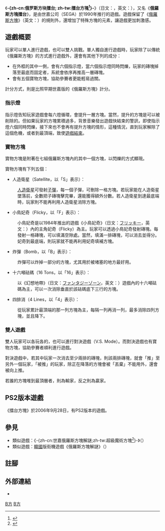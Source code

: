 {{Link style|time=2015-12-12T02:12:13+00:00}}
{{noteTA
| G1=Games
| T=zh-cn:俄罗斯方块擂台; zh-tw:擂台方塊;
| 1=zh-cn:俄罗斯方块擂台; zh-tw:擂台方塊;
| 2=俄羅斯方塊擂台 => zh-cn:俄罗斯方块擂台;
}}
{{Infobox VG
|title = 擂台方塊
| image = File:Bloxeed Opening Theme.PNG
|caption = 《擂台方塊》開場畫面
| japanese = ブロクシード
| english =  Bloxeed
|developer = {{vgrelease|JP|[[SEGA|世嘉]]}}
|publisher = {{vgrelease|JP|世嘉}}
|designer = 
|release = {{vgrelease|JP|1990年}}
|genre = [[益智遊戲|益智遊戲]]
|modes = [[單人遊戲|單人]]、[[多人遊戲|雙人遊戲]]
|platforms = [[街机|街机]]
|cabinet = 街機版：直立
|arcade system = 
|display = 垂直，[[位圖|位圖]]，標準分辨率（320×224）
}}

《'''-{zh-cn:俄罗斯方块擂台; zh-tw:擂台方塊<ref>{{cite web|url =https://gcis.nat.gov.tw/mainNew/subclassNAction.do?method=getFile&pk=205|title =中華民國經濟部商業司評鑑通過電子遊戲機名錄〉第23會次評鑑通過電子遊戲機名錄〉益智類〉069|access-date =2022-03-21|archive-date =2020-07-25|archive-url =https://web.archive.org/web/20200725031348/https://gcis.nat.gov.tw/mainNew/subclassNAction.do?method=getFile&pk=205}}</ref>}-'''》（日文：{{lang|ja|ブロクシード}}，英文：{{lang|en|''Bloxeed''}}），又名《'''俄羅斯方塊擂台'''》，是由世嘉公司（SEGA）於1990年推行的遊戲。遊戲保留了《[[俄羅斯方塊|俄羅斯方塊]]》（英文：{{lang|en|''[[:en:Tetris|Tetris]]''}}）的規則外，還增加了特殊方塊的元素，讓遊戲更加刺激感。

== 遊戲概要 ==

玩家可以單人進行遊戲，也可以雙人挑戰。單人獨自進行遊戲時，玩家除了以傳統《俄羅斯方塊》的方式進行遊戲外，還會有其他下列的成分：
*在外框的其中一側，會有六個指示燈，當六個指示燈同時閃爍，玩家的磚塊掉落至最底而固定者，系統會依序再推高一層磚塊。
*會有五個寶物方塊，協助參賽者更能輕易過關。
計分方式，則是比照早期世嘉版的《俄羅斯方塊》計分。

=== 指示燈 ===

指示燈告知玩家遊戲會每六燈循環，會提升一層方塊。當然，提升的方塊是可以被削除的。但如果玩家的方塊累積過多，背景音樂發出遊戲快結束的警訊，即使指示燈六個同時閃爍，接下來也不會再有提升方塊的情形，這種情況，直到玩家解除了這個危機，或者到最頂端，致使[[遊戲結束|遊戲結束]]。

=== 寶物方塊 ===

寶物方塊是附著在七組俄羅斯方塊內的其中一個方塊，以閃爍的方式顯現。

寶物方塊有下列五個：
*人造衛星（Satellite，以「S」表示）：
: [[人造衛星|人造衛星]]可發射[[子彈|子彈]]，每一個子彈，可刪除一格方塊。若玩家能在人造衛星墜落前，全數把子磚塊擊完畢，還能獲得額外分數。若人造衛星到達最底端時，玩家則不能再利用人造衛星消除方塊。
*小鳥妃奇（Flicky，以「F」表示）：
: 小鳥妃奇是以1984年推出的遊戲《小鳥妃奇》（日文：[[:ja:フリッキー|フリッキー]]，英文：{{lang|en|''[[:en:Flicky|Flicky]]''}}）內的主角妃奇（Flicky）為主。玩家可以透過小鳥妃奇發射磚塊。每發射一格磚塊，可以填滿空隙處。當然，填滿一排磚塊，可以消去並得分。妃奇到最底端，則玩家就不能再利用妃奇填補方塊。
*炸彈（Bomb，以「B」表示）：
: 炸彈可以炸掉一部分的方塊，尤其用於被堵塞的地方最好用。
*十六噸砝碼（16 Tons，以「16」表示）：
: 以《幻想地帶》（日文：[[:ja:ファンタジーゾーン|ファンタジーゾーン]]，英文：{{lang|en|''[[:en:Fantasy_Zone|Fantasy Zone]]''}}）遊戲內的十六噸砝碼為主，可以一次消除垂直於該砝碼底下三行的方塊。
*四排消（4 Lines，以「4」表示）：
: 從玩家累計最頂端的那一列方塊為主，每隔一列再消一列，最多消除四列方塊，並且降下。

=== 雙人遊戲 ===

雙人玩家可以各玩各的，也可以進行對決遊戲（V.S. Mode）。而對決遊戲也有寶物方塊，協助參賽者順利進行遊戲。

對決遊戲中，若其中玩家一次消去至少兩排的磚塊，則該兩排磚塊，就會「推」至另外一個玩家，「被推」的玩家，除正在降落的方塊會被「丟棄」不能用外，還會被向上推。

若誰的方塊堆到最頂層者，則為輸家，反之則為贏家。

== PS2版本遊戲 ==
《擂台方塊》於2006年9月28日，有PS2版本的遊戲。

== 參見 ==
*類似遊戲：《-{zh-cn:世嘉俄羅斯方塊解謎;zh-tw:超級魔術方塊<ref>{{cite magazine|magazine =電動資訊 No.04|title=亮華電子公司／眾樂樂企業社『Flash Point 超級魔術方塊』廣告|date=1989-04-01|publisher=電動資訊雜誌}}</ref>}-》（{{lang|en|''[[:en:Flash_Point|Flash Point]]''}}）
*類似遊戲：[[韓國|韓國]]版街機遊戲《俄羅斯方塊解謎》（{{lang|en|''[[:en:Atomic_Point|Atomic Point]]''}}）
== 註腳 ==
{{reflist}}

== 外部連結 ==

* [https://web.archive.org/web/20090318135130/http://ages.sega.jp/vol28/ {{lang|ja|セガエイジス2500シリーズVol.28 テトリスコレクション}}]



[[Category:1990年电子游戏|B方]]
[[Category:街機遊戲|B方]]